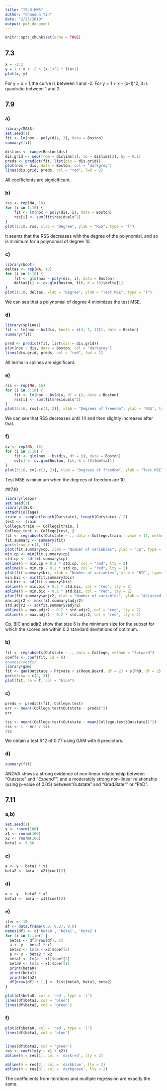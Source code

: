 ```yaml
---
title: "ISLR-HW5"
author: "Chaoqun Yin"
date: "2/23/2019"
output: pdf_document
---
```


```r
knitr::opts_chunk$set(echo = TRUE)
```


## 7.3
```r
x = -2:2
y = 1 + x + -2 * (x-1)^2 * I(x>1)
plot(x, y)
```

For y = x + 1,the curve is between 1 and -2.
For y = 1 + x - (x-1)^2, it is quadratic between 1 and 2.






## 7.9

### a)
```r
library(MASS)
set.seed(1)
fit <- lm(nox ~ poly(dis, 3), data = Boston)
summary(fit)
```


```r
dislims <- range(Boston$dis)
dis.grid <- seq(from = dislims[1], to = dislims[2], by = 0.1)
preds <- predict(fit, list(dis = dis.grid))
plot(nox ~ dis, data = Boston, col = "darkgrey")
lines(dis.grid, preds, col = "red", lwd = 2)
```

All coefficients are signicificant. 



### b)
```r
rss <- rep(NA, 10)
for (i in 1:10) {
    fit <- lm(nox ~ poly(dis, i), data = Boston)
    rss[i] <- sum(fit$residuals^2)
}
plot(1:10, rss, xlab = "Degree", ylab = "RSS", type = "l")
```


It seems that the RSS decreases with the degree of the polynomial, and so is minimum for a polynomial of degree 10.

### c)

```r
library(boot)
deltas <- rep(NA, 10)
for (i in 1:10) {
    fit <- glm(nox ~ poly(dis, i), data = Boston)
    deltas[i] <- cv.glm(Boston, fit, K = 10)$delta[1]
}
plot(1:10, deltas, xlab = "Degree", ylab = "Test MSE", type = "l")
```

We can see that a polynomial of degree 4 minimizes the test MSE.

### d)
```r
library(splines)
fit <- lm(nox ~ bs(dis, knots = c(4, 7, 11)), data = Boston)
summary(fit)
```


```r
pred <- predict(fit, list(dis = dis.grid))
plot(nox ~ dis, data = Boston, col = "darkgrey")
lines(dis.grid, preds, col = "red", lwd = 2)
```


All terms in splines are significant. 

### e)
```r
rss <- rep(NA, 16)
for (i in 3:16) {
    fit <- lm(nox ~ bs(dis, df = i), data = Boston)
    rss[i] <- sum(fit$residuals^2)
}
plot(3:16, rss[-c(1, 2)], xlab = "Degrees of freedom", ylab = "RSS", type = "l")
```

We can see that RSS decreases until 14 and then slightly increases after that.


### f)
```r
cv <- rep(NA, 16)
for (i in 3:16) {
    fit <- glm(nox ~ bs(dis, df = i), data = Boston)
    cv[i] <- cv.glm(Boston, fit, K = 10)$delta[1]
}
plot(3:16, cv[-c(1, 2)], xlab = "Degrees of freedom", ylab = "Test MSE", type = "l")

```

Test MSE is minimum when the degrees of freedom are 10.

##7.10


```r
library(leaps)
set.seed(1)
library(ISLR)
attach(College)
train <- sample(length(Outstate), length(Outstate) / 2)
test <- -train
College.train <- College[train, ]
College.test <- College[test, ]
fit <- regsubsets(Outstate ~ ., data = College.train, nvmax = 17, method = "forward")
fit.summary <- summary(fit)
par(mfrow = c(1, 3))
plot(fit.summary$cp, xlab = "Number of variables", ylab = "Cp", type = "l")
min.cp <- min(fit.summary$cp)
std.cp <- sd(fit.summary$cp)
abline(h = min.cp + 0.2 * std.cp, col = "red", lty = 2)
abline(h = min.cp - 0.2 * std.cp, col = "red", lty = 2)
plot(fit.summary$bic, xlab = "Number of variables", ylab = "BIC", type='l')
min.bic <- min(fit.summary$bic)
std.bic <- sd(fit.summary$bic)
abline(h = min.bic + 0.2 * std.bic, col = "red", lty = 2)
abline(h = min.bic - 0.2 * std.bic, col = "red", lty = 2)
plot(fit.summary$adjr2, xlab = "Number of variables", ylab = "Adjusted R2", type = "l", ylim = c(0.4, 0.84))
max.adjr2 <- max(fit.summary$adjr2)
std.adjr2 <- sd(fit.summary$adjr2)
abline(h = max.adjr2 + 0.2 * std.adjr2, col = "red", lty = 2)
abline(h = max.adjr2 - 0.2 * std.adjr2, col = "red", lty = 2)
```

Cp, BIC and adjr2 show that size 6 is the minimum size for the subset for which the scores are within 0.2 standard devitations of optimum.


### b)

```r
fit <- regsubsets(Outstate ~ ., data = College, method = "forward")
coeffs <- coef(fit, id = 6)
#names(coeffs)
library(gam)
fit <- gam(Outstate ~ Private + s(Room.Board, df = 2) + s(PhD, df = 2) + s(perc.alumni, df = 2) + s(Expend, df = 5) + s(Grad.Rate, df = 2), data=College.train)
par(mfrow = c(2, 3))
plot(fit, se = T, col = "blue")
```


### c)
```r
preds <- predict(fit, College.test)
err <- mean((College.test$Outstate - preds)^2)
err
```

```r
tss <- mean((College.test$Outstate - mean(College.test$Outstate))^2)
rss <- 1 - err / tss
rss
```

We obtain a test R^2 of 0.77 using GAM with 6 predictors.



### d)
```r
summary(fit)

```

ANOVA shows a strong evidence of non-linear relationship between “Outstate” and “Expend”“, and a moderately strong non-linear relationship (using p-value of 0.05) between”Outstate" and “Grad.Rate”" or “PhD”.



## 7.11

### a,b)
```r
set.seed(1)
y <- rnorm(100)
x1 <- rnorm(100)
x2 <- rnorm(100)
beta1 <- 6.66
```


### c)
```r
a <- y - beta1 * x1
beta2 <- lm(a ~ x2)$coef[2]
```


### d)
```r
a <- y - beta2 * x2
beta1 <- lm(a ~ x1)$coef[2]
```

### e)
```r
iter <- 10
df <- data.frame(0.0, 0.27, 0.0)
names(df) <- c('beta0', 'beta1', 'beta2')
for (i in 1:iter) {
  beta1 <- df[nrow(df), 2]
  a <- y - beta1 * x1
  beta2 <- lm(a ~ x2)$coef[2]
  a <- y - beta2 * x2
  beta1 <- lm(a ~ x1)$coef[2]
  beta0 <- lm(a ~ x1)$coef[1]
  print(beta0)
  print(beta1)
  print(beta2)
  df[nrow(df) + 1,] <- list(beta0, beta1, beta2)
}
```

```r
plot(df$beta0, col = 'red', type = 'l')
lines(df$beta1, col = 'blue')
lines(df$beta2, col = 'green')

```


### f)
```r
plot(df$beta0, col = 'red', type = 'l')
lines(df$beta1, col = 'blue')


lines(df$beta2, col = 'green')
res <- coef(lm(y ~ x1 + x2))
abline(h = res[1], col = 'darkred', lty = 2)

abline(h = res[2], col = 'darkblue', lty = 2)
abline(h = res[3], col = 'darkgreen', lty = 2)
```

The coefficients from iterations and multiple regression are exactly the same.
